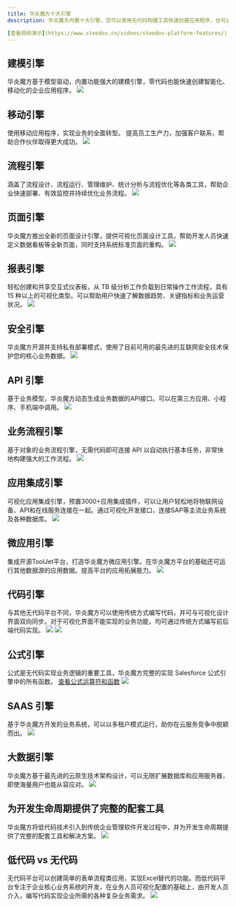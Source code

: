 ```yaml
---
title: 华炎魔方十大引擎
description: 华炎魔方内置十大引擎，您可以使用无代码构建工具快速创建应用程序，也可以继续使用专业代码工具打造令人赞叹的面向客户的体验。

[查看视频演示](https://www.steedos.cn/videos/steedos-platform-features/)
---
```


## 建模引擎
华炎魔方基于模型驱动，内置功能强大的建模引擎，零代码也能快速创建智能化、移动化的企业应用程序。
![](https://console.steedos.cn/api/files/images/64223823671028003e75f987) 

## 移动引擎 
使用移动应用程序，实现业务的全面转型。 提高员工生产力，加强客户联系，帮助合作伙伴取得更大成功。 
![](/api/files/images/PZNPhYyyr5mdPkGCu) 

## 流程引擎 
涵盖了流程设计、流程运行、管理维护、统计分析与流程优化等各类工具，帮助企业快速部署、有效监控并持续优化业务流程。 
![](/api/files/images/ei5bCn83dRSskdrzS) 

## 页面引擎 
华炎魔方推出全新的页面设计引擎，提供可视化页面设计工具，帮助开发人员快速定义数据看板等全新页面，同时支持系统标准页面的重构。 
![](https://console.steedos.cn/api/files/images/64223832671028003e75f988) 

## 报表引擎 
轻松创建和共享交互式仪表板，从 TB 级分析工作负载到日常操作工作流程，具有 15 种以上的可视化类型。可以帮助用户快速了解数据趋势、关键指标和业务运营状况。
![](https://console.steedos.cn/api/files/images/649a7036851059003d345ffd) 

## 安全引擎 
华炎魔方开源并支持私有部署模式，使用了目前可用的最先进的互联网安全技术保护您的核心业务数据。 
![](https://console.steedos.cn/api/files/images/4keDBYGJzGmsZ4kfw) 

## API 引擎 
基于业务模型，华炎魔方动态生成业务数据的API接口。可以在第三方应用、小程序、手机端中调用。 
![](https://console.steedos.cn/api/files/images/MuxXgzXhw87LFFXnn) 

## 业务流程引擎
基于对象的业务流程引擎，无需代码即可连接 API 以自动执行基本任务，非常快地构建强大的工作流程。
![](https://console.steedos.cn/api/files/images/649a7376851059003d346001) 

## 应用集成引擎 
可视化应用集成引擎，预置3000+应用集成插件，可以让用户轻松地将物联网设备、API和在线服务连接在一起。通过可视化开发接口，连接SAP等主流业务系统及各种数据库。
![](https://console.steedos.cn/api/files/images/7tYf9gC42yxs6LrFa) 

## 微应用引擎 
集成开源ToolJet平台，打造华炎魔方微应用引擎。在华炎魔方平台的基础还可运行其他数据源的应用数据。提高平台的应用拓展能力。
![](https://console.steedos.cn/api/files/images/649aa961851059003d34601d)

## 代码引擎 
与其他无代码平台不同，华炎魔方可以使用传统方式编写代码，并可与可视化设计界面双向同步。对于可视化界面不能实现的业务功能，均可通过传统方式编写前后端代码实现。 
![](https://console.steedos.cn/api/files/images/iPQ6DCMNtMTihbJq7) 
![](https://console.steedos.cn/api/files/images/64223844671028003e75f989) 

## 公式引擎 
公式是无代码实现业务逻辑的重要工具，华炎魔方完整的实现 Salesforce 公式引擎中的所有函数。 [查看公式运算符和函数](https://www.steedos.cn/docs/admin) 
![](https://console.steedos.cn/api/files/images/jFCoWYfobWRuEkh8p) 

 ## SAAS 引擎 
 基于华炎魔方开发的业务系统，可以以多租户模式运行，助你在云服务竞争中脱颖而出。 
 ![](https://console.steedos.cn/api/files/images/ibCC2wzFnp8GsrCq5) 

 ## 大数据引擎 
 华炎魔方基于最先进的云原生技术架构设计，可以无限扩展数据库和应用服务器，即使海量用户也能从容应对。 
 ![](https://console.steedos.cn/api/files/images/yeeLQRJBLaG2QNfPw) 

## 为开发生命周期提供了完整的配套工具 
华炎魔方将低代码技术引入到传统企业管理软件开发过程中，并为开发生命周期提供了完整的配套工具和解决方案。 
 ![](https://console.steedos.cn/api/files/images/iLM3NYmEGqMpiHbzF) 

 ## 低代码 vs 无代码 
 无代码平台可以创建简单的表单流程类应用，实现Excel替代的功能。而低代码平台专注于企业核心业务系统的开发，在业务人员可视化配置的基础上，由开发人员介入，编写代码实现企业所需的各种复杂业务需求。 
 ![](https://console.steedos.cn/api/files/images/uCHa5mEEuEZaJ475h)